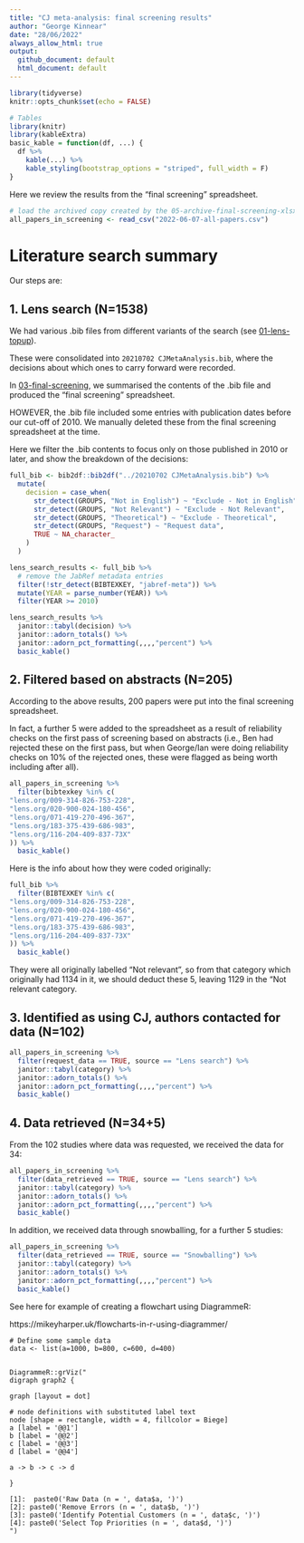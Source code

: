 ```yaml
---
title: "CJ meta-analysis: final screening results"
author: "George Kinnear"
date: "28/06/2022"
always_allow_html: true
output:
  github_document: default
  html_document: default
---
```


```r
library(tidyverse)
knitr::opts_chunk$set(echo = FALSE)

# Tables
library(knitr)
library(kableExtra)
basic_kable = function(df, ...) {
  df %>% 
    kable(...) %>%
    kable_styling(bootstrap_options = "striped", full_width = F)
}
```

Here we review the results from the "final screening" spreadsheet.

```r
# load the archived copy created by the 05-archive-final-screening-xlsx.R script
all_papers_in_screening <- read_csv("2022-06-07-all-papers.csv")
```


# Literature search summary

Our steps are:

## 1. Lens search (N=1538)

We had various .bib files from different variants of the search (see [01-lens-topup](https://github.com/georgekinnear/cj-meta-analysis/blob/main/lit-search/01-lens-topup.md)).

These were consolidated into `20210702 CJMetaAnalysis.bib`, where the decisions about which ones to carry forward were recorded.

In [03-final-screening](https://github.com/georgekinnear/cj-meta-analysis/blob/main/lit-search/03-final-screening.md), we summarised the contents of the .bib file and produced the "final screening" spreadsheet.

HOWEVER, the .bib file included some entries with publication dates before our cut-off of 2010. We manually deleted these from the final screening spreadsheet at the time.

Here we filter the .bib contents to focus only on those published in 2010 or later, and show the breakdown of the decisions:

```r
full_bib <- bib2df::bib2df("../20210702 CJMetaAnalysis.bib") %>% 
  mutate(
    decision = case_when(
      str_detect(GROUPS, "Not in English") ~ "Exclude - Not in English",
      str_detect(GROUPS, "Not Relevant") ~ "Exclude - Not Relevant",
      str_detect(GROUPS, "Theoretical") ~ "Exclude - Theoretical",
      str_detect(GROUPS, "Request") ~ "Request data",
      TRUE ~ NA_character_
    )
  )

lens_search_results <- full_bib %>% 
  # remove the JabRef metadata entries
  filter(!str_detect(BIBTEXKEY, "jabref-meta")) %>% 
  mutate(YEAR = parse_number(YEAR)) %>% 
  filter(YEAR >= 2010)

lens_search_results %>% 
  janitor::tabyl(decision) %>% 
  janitor::adorn_totals() %>% 
  janitor::adorn_pct_formatting(,,,,"percent") %>% 
  basic_kable()
```


## 2. Filtered based on abstracts (N=205)

According to the above results, 200 papers were put into the final screening spreadsheet.

In fact, a further 5 were added to the spreadsheet as a result of reliability checks on the first pass of screening based on abstracts (i.e., Ben had rejected these on the first pass, but when George/Ian were doing reliability checks on 10% of the rejected ones, these were flagged as being worth including after all).

```r
all_papers_in_screening %>% 
  filter(bibtexkey %in% c(
"lens.org/009-314-826-753-228",
"lens.org/020-900-024-180-456",
"lens.org/071-419-270-496-367",
"lens.org/183-375-439-686-983",
"lens.org/116-204-409-837-73X"
)) %>% 
  basic_kable()
```

Here is the info about how they were coded originally:

```r
full_bib %>% 
  filter(BIBTEXKEY %in% c(
"lens.org/009-314-826-753-228",
"lens.org/020-900-024-180-456",
"lens.org/071-419-270-496-367",
"lens.org/183-375-439-686-983",
"lens.org/116-204-409-837-73X"
)) %>% 
  basic_kable()
```

They were all originally labelled "Not relevant", so from that category which originally had 1134 in it, we should deduct these 5, leaving 1129 in the "Not relevant category.

## 3. Identified as using CJ, authors contacted for data (N=102)

```r
all_papers_in_screening %>% 
  filter(request_data == TRUE, source == "Lens search") %>% 
  janitor::tabyl(category) %>% 
  janitor::adorn_totals() %>% 
  janitor::adorn_pct_formatting(,,,,"percent") %>% 
  basic_kable()
```

## 4. Data retrieved (N=34+5)

From the 102 studies where data was requested, we received the data for 34:

```r
all_papers_in_screening %>% 
  filter(data_retrieved == TRUE, source == "Lens search") %>% 
  janitor::tabyl(category) %>% 
  janitor::adorn_totals() %>% 
  janitor::adorn_pct_formatting(,,,,"percent") %>% 
  basic_kable()
```

In addition, we received data through snowballing, for a further 5 studies:

```r
all_papers_in_screening %>% 
  filter(data_retrieved == TRUE, source == "Snowballing") %>% 
  janitor::tabyl(category) %>% 
  janitor::adorn_totals() %>% 
  janitor::adorn_pct_formatting(,,,,"percent") %>% 
  basic_kable()
```


See here for example of creating a flowchart using DiagrammeR:

https://mikeyharper.uk/flowcharts-in-r-using-diagrammer/

```
# Define some sample data
data <- list(a=1000, b=800, c=600, d=400)


DiagrammeR::grViz("
digraph graph2 {

graph [layout = dot]

# node definitions with substituted label text
node [shape = rectangle, width = 4, fillcolor = Biege]
a [label = '@@1']
b [label = '@@2']
c [label = '@@3']
d [label = '@@4']

a -> b -> c -> d

}

[1]:  paste0('Raw Data (n = ', data$a, ')')
[2]: paste0('Remove Errors (n = ', data$b, ')')
[3]: paste0('Identify Potential Customers (n = ', data$c, ')')
[4]: paste0('Select Top Priorities (n = ', data$d, ')')
")
```
